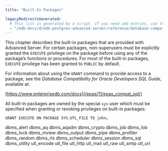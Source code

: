 ```yaml
---
title: "Built-In Packages"

legacyRedirectsGenerated:
  # This list is generated by a script. If you need add entries, use the `legacyRedirects` key.
  - "/edb-docs/d/edb-postgres-advanced-server/reference/database-compatibility-for-oracle-developers-built-in-package-guide/13/built-in_packages.html"
---
```


This chapter describes the built-in packages that are provided with Advanced Server. For certain packages, non-superusers must be explicitly granted the `EXECUTE` privilege on the package before using any of the package’s functions or procedures. For most of the built-in packages, `EXECUTE` privilege has been granted to `PUBLIC` by default.

For information about using the `GRANT` command to provide access to a package, see the *Database Compatibility for Oracle Developers SQL Guide*, available at:

[https://www.enterprisedb.com/docs](/epas/11/epas_compat_sql/)

All built-in packages are owned by the special `sys` user which must be specified when granting or revoking privileges on built-in packages:

```text
GRANT EXECUTE ON PACKAGE SYS.UTL_FILE TO john;
```

<div class="toctree" maxdepth="5">

dbms_alert dbms_aq dbms_aqadm dbms_crypto dbms_job dbms_lob dbms_lock dbms_mview dbms_output dbms_pipe dbms_profiler dbms_random dbms_rls dbms_scheduler dbms_session dbms_sql dbms_utility utl_encode utl_file utl_http utl_mail utl_raw utl_smtp utl_url

</div>
